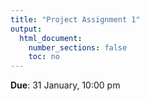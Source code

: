 ```yaml
---
title: "Project Assignment 1"
output:
  html_document:
    number_sections: false
    toc: no
---
```


**Due**: 31 January, 10:00 pm


